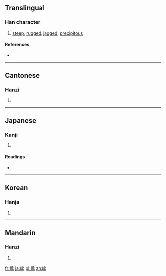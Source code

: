 ==Translingual==

===Han character===
{{Han char|rn=46|rad=山|as=17|sn=20|four=2771<sub>6</sub>|canj=山弓口戈 (UNRI)}}

# [[steep]], [[rugged]], [[jagged]], [[precipitous]]

====References====
* {{Han ref|kx=0322.240|dkj=08618|dj=0622.360|hdz=10806.150|uh=5DC9|ud=24009|bh=C460|bd=50272}}

----

==Cantonese==

===Hanzi===
{{yue-hanzi|jyut=|y=chaam4}}

# {{defn|Cantonese|sort=山17}}

----

==Japanese==

===Kanji===
{{ja-kanji|grade=|rs=山17}}

# {{defn|Japanese|sort=山17}}

====Readings====
* {{ja-readings|on=[[さん]] (san), [[ざん]] (zan)|kun=}}

----

==Korean==

===Hanja===
{{ko-hanja|hangeul=참|rv=cham|mr=ch'am}}

# {{defn|Korean|sort=山17}}

----

==Mandarin==

===Hanzi===
{{cmn-hanzi|pin=[[chán]] ([[chan2]])|wg=ch'an<sup>2</sup>}}

# {{defn|Mandarin|sort=山17}}

[[fr:巉]]
[[ja:巉]]
[[pl:巉]]
[[zh:巉]]